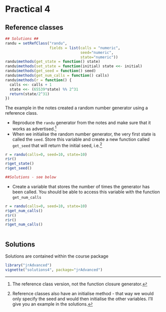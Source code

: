 # Practical 4
## Reference classes

```r
## Solutions ##
randu = setRefClass("randu", 
                    fields = list(calls = "numeric", 
                                  seed="numeric", 
                                  state="numeric"))
randu$methods(get_state = function() state)
randu$methods(set_state = function(initial) state <<- initial)
randu$methods(get_seed = function() seed)
randu$methods(get_num_calls = function() calls)
randu$methods(r = function() {
  calls <<- calls + 1
  state <<- (65539*state) %% 2^31
  return(state/2^31)
})
```

The example in the notes created a random number generator using a reference class.

- Reproduce the `randu` generator from the notes and make sure that it works as advertised.^[The reference class version, not the function closure generator.]
- When we initialise the random number generator, the very first state is called the `seed`. Store this variable and create a new function called `get_seed` that will return the initial seed, i.e.^[Reference classes also have an initialise method - that way we would only specify the seed and would then initialise the other variables. I'll give you an example in the solutions.]
```r
r = randu(calls=0, seed=10, state=10)
r$r()
r$get_state()
r$get_seed()
```
```r
##Solutions - see below
```
- Create a variable that stores the number of times the generator has been called. You should be able to access this variable with the function `get_num_calls`
```r
r = randu(calls=0, seed=10, state=10)
r$get_num_calls()
r$r()
r$r()
r$get_num_calls()
```


```r
```

## Solutions

Solutions are contained within the course package
```r
library("jrAdvanced")
vignette("solutions4", package="jrAdvanced")
```